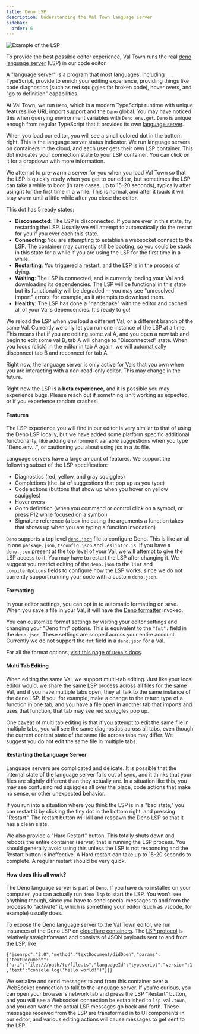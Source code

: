 ```yaml
---
title: Deno LSP
description: Understanding the Val Town language server
sidebar:
  order: 6
---
```


![Example of the LSP](./deno-lsp/example-of-lsp.png)

To provide the best possible editor experience, Val Town runs the real [deno language server](https://docs.deno.com/runtime/reference/lsp_integration/) (LSP) in our code editor.

A "language server" is a program that most languages, including TypeScript, provide to enrich your editing experience, providing things like code diagnostics (such as red squiggles for broken code), hover overs, and "go to definition" capabilities.

At Val Town, we run `Deno`, which is a modern TypeScript runtime with unique features like URL import support and the `Deno` global. You may have noticed this when querying environment variables with `Deno.env.get`. `Deno` is unique enough from regular TypeScript that it provides its own [language server](https://docs.deno.com/runtime/reference/lsp_integration/).

When you load our editor, you will see a small colored dot in the bottom right. This is the language server status indicator. We run language servers on containers in the cloud, and each user gets their own LSP container. This dot indicates your connection state to your LSP container. You can click on it for a dropdown with more information.

We attempt to pre-warm a server for you when you load Val Town so that the LSP is quickly ready when you get to our editor, but sometimes the LSP can take a while to boot (in rare cases, up to 15-20 seconds), typically after using it for the first time in a while. This is normal, and after it loads it will stay warm until a little while after you close the editor.

This dot has 5 ready states:

- **Disconnected**: The LSP is disconnected. If you are ever in this state, try restarting the LSP. Usually we will attempt to automatically do the restart for you if you ever each this state.
- **Connecting**: You are attempting to establish a websocket connect to the LSP. The container may currently still be booting, so you could be stuck in this state for a while if you are using the LSP for the first time in a while.
- **Restarting**: You triggered a restart, and the LSP is in the process of dying.
- **Waiting**: The LSP is connected, and is currently loading your Val and downloading its dependencies. The LSP will be functional in this state but its functionality will be degraded -- you may see "unresolved import" errors, for example, as it attempts to download them.
- **Healthy**: The LSP has done a "handshake" with the editor and cached all of your Val's dependencies. It's ready to go!

We reload the LSP when you load a different Val, or a different branch of the same Val. Currently we only let you run one instance of the LSP at a time. This means that if you are editing some val A, and you open a new tab and begin to edit some val B, tab A will change to "Disconnected" state. When you focus (click) in the editor in tab A again, we will automatically disconnect tab B and reconnect for tab A.

Right now, the language server is only active for Vals that you own when you are interacting with a _non_-read-only editor. This may change in the future.

Right now the LSP is a **beta experience**, and it is possible you may experience bugs. Please reach out if something isn't working as expected, or if you experience random crashes!

#### Features

The LSP experience you will find in our editor is very similar to that of using the Deno LSP locally, but we have added some platform specific additional functionality, like adding environment variable suggestions when you type "Deno.env...", or cautioning you about using jsx in a .ts file.

Language servers have a large amount of features. We support the following subset of the LSP specification:

- Diagnostics (red, yellow, and gray squiggles)
- Completions (the list of suggestions that pop up as you type)
- Code actions (buttons that show up when you hover on yellow squiggles)
- Hover overs
- Go to definition (when you command or control click on a symbol, or press F12 while focused on a symbol)
- Signature reference (a box indicating the arguments a function takes that shows up when you are typing a function invocation)

`Deno` supports a top level [`deno.json`](https://docs.deno.com/runtime/fundamentals/configuration/) file to configure Deno. This is like an all in one `package.json`, `tsconfig.json` and `.eslintrc.js`. If you have a `deno.json` present at the top level of your Val, we will attempt to give the LSP access to it. You may have to restart the LSP after changing it. We suggest you restrict editing of the `deno.json` to the `lint` and `compilerOptions` fields to configure how the LSP works, since we do not currently support running your code with a custom `deno.json`.

#### Formatting

In your editor settings, you can opt in to automatic formatting on save. When you save a file in your Val, it will have the [Deno formatter](https://docs.deno.com/runtime/reference/cli/fmt/) invoked.

You can customize format settings by visiting your editor settings and changing your "Deno fmt" options. This is equivalent to the `"fmt":` field in the `deno.json`. These settings are scoped across your entire account. Currently we do not support the `fmt` field in a `deno.json` for a Val.

For all the format options, [visit this page of `Deno`'s docs](https://docs.deno.com/runtime/fundamentals/linting_and_formatting/).

#### Multi Tab Editing

When editing the same Val, we support multi-tab editing. Just like your local editor would, we share the same LSP process across all files for the same Val, and if you have multiple tabs open, they all talk to the same instance of the deno LSP. If you, for example, make a change to the return type of a function in one tab, and you have a file open in another tab that imports and uses that function, that tab may see red squiggles pop up.

One caveat of multi tab editing is that if you attempt to edit the same file in multiple tabs, you will see the same diagnostics across all tabs, even though the current content state of the same file across tabs may differ. We suggest you do not edit the same file in multiple tabs.

#### Restarting the Language Server

Language servers are complicated and delicate. It is possible that the internal state of the language server falls out of sync, and it thinks that your files are slightly different than they actually are. In a situation like this, you may see confusing red squiggles all over the place, code actions that make no sense, or other unexpected behavior.

If you run into a situation where you think the LSP is in a "bad state," you can restart it by clicking the tiny dot in the bottom right, and pressing "Restart." The restart button will kill and respawn the Deno LSP so that it has a clean slate.

We also provide a "Hard Restart" button. This totally shuts down and reboots the entire container (server) that is running the LSP process. You should generally avoid using this unless the LSP is not responding and the Restart button is ineffective. A Hard restart can take up to 15-20 seconds to complete. A regular restart should be very quick.

#### How does this all work?

The Deno language server is part of `Deno`. If you have `deno` installed on your computer, you can actually run `deno lsp` to start the LSP. You won't see anything though, since you have to send special messages to and from the process to "activate" it, which is something your editor (such as vscode, for example) usually does.

To expose the Deno language server to the Val Town editor, we run instances of the Deno LSP on [cloudflare containers](https://developers.cloudflare.com/containers/). The [LSP protocol](https://microsoft.github.io/language-server-protocol/) is relatively straightforward and consists of JSON payloads sent to and from the LSP, like

`{"jsonrpc":"2.0","method":"textDocument/didOpen","params":{"textDocument":{"uri":"file:///path/to/file.ts","languageId":"typescript","version":1,"text":"console.log('hello world!')"}}}`

We serialize and send messages to and from this container over a WebSocket connection to talk to the language server. If you're curious, you can open your browser's network tab and press the LSP "Restart" button, and you will see a Websocket connection be established to `lsp.val.town`, and you can watch the actual LSP messages go back and forth. These messages received from the LSP are transformed in to UI components in our editor, and various editing actions will cause messages to get sent to the LSP.
